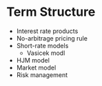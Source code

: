 # Term Structure {#term}

- Interest rate products
- No-arbitrage pricing rule
- Short-rate models
  - Vasicek modl
  
- HJM model
- Market model
- Risk management
